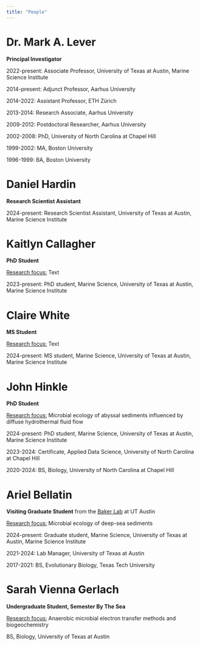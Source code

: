 ```yaml
---
title: "People"
---
```


# **Dr. Mark A. Lever**

**Principal Investigator**

2022-present: Associate Professor, University of Texas at Austin, Marine Science Institute

2014-present: Adjunct Professor, Aarhus University

2014-2022: Assistant Professor, ETH Zürich

2013-2014: Research Associate, Aarhus University

2009-2012: Postdoctoral Researcher, Aarhus University

2002-2008: PhD, University of North Carolina at Chapel Hill

1999-2002: MA, Boston University

1996-1999: BA, Boston University

```{=html}
<link
  rel="stylesheet"
  href="https://cdn.jsdelivr.net/gh/dheereshagrwal/coloured-icons@1.9.0/src/app/ci.min.css"
/>
<div class="social-icons">
        <a href="mailto:mark.lever@austin.utexas.edu" rel="noopener noreferrer"><i class="ci ci-outlook ci-2x"></i></a>
        <a href="https://orcid.org/0000-0002-2046-8028" target="_blank" rel="noopener noreferrer"><i class="ci ci-orcid ci-2x"></i></a>
        <a href="https://scholar.google.ch/citations?user=DG5WZZEAAAAJ&hl=en" target="_blank" rel="noopener noreferrer"><i class="ci ci-scholar ci-2x"></i></a>
      </div>
```

# **Daniel Hardin**

**Research Scientist Assistant**

2024-present: Research Scientist Assistant, University of Texas at Austin, Marine Science Institute

```{=html}
<div class="social-icons">
        <a href="mailto:daniel.hardin@austin.utexas.edu" rel="noopener noreferrer"><i class="ci ci-outlook ci-2x"></i></a>
      </div>
```

# **Kaitlyn Callagher**

**PhD Student**

[Research focus:]{.underline} Text

2023-present: PhD student, Marine Science, University of Texas at Austin, Marine Science Institute

```{=html}
<div class="social-icons">
        <a href="mailto:k.callagher@utexas.edu" rel="noopener noreferrer"><i class="ci ci-outlook ci-2x"></i></a>
      </div>
```

# **Claire White**

**MS Student**

[Research focus:]{.underline} Text

2024-present: MS student, Marine Science, University of Texas at Austin, Marine Science Institute

```{=html}
<div class="social-icons">
        <a href="mailto:claire.white@austin.utexas.edu" rel="noopener noreferrer"><i class="ci ci-outlook ci-2x"></i></a>
      </div>
```

# **John Hinkle**

**PhD Student**

[Research focus:]{.underline} Microbial ecology of abyssal sediments influenced by diffuse hydrothermal fluid flow

2024-present: PhD student, Marine Science, University of Texas at Austin, Marine Science Institute

2023-2024: Certificate, Applied Data Science, University of North Carolina at Chapel Hill

2020-2024: BS, Biology, University of North Carolina at Chapel Hill

```{=html}
<div class="social-icons">
        <a href="mailto:john.hinkle@utexas.edu" rel="noopener noreferrer"><i class="ci ci-outlook ci-2x"></i></a>
        <a href="https://www.linkedin.com/in/johnehinkle/" target="_blank" rel="noopener noreferrer"><i class="ci ci-linkedin ci-2x"></i></a>
        <a href="https://bsky.app/profile/johnehinkle.bsky.social" target="_blank" rel="noopener noreferrer"><i class="ci ci-bluesky ci-2x"></i></a>
        <a href="https://orcid.org/0000-0002-6381-4621" target="_blank" rel="noopener noreferrer"><i class="ci ci-orcid ci-2x"></i></a>
        <a href="https://scholar.google.com/citations?user=C_TSJ8AAAAAJ&hl=en&oi=ao" target="_blank" rel="noopener noreferrer"><i class="ci ci-scholar ci-2x"></i></a>
      </div>
```

# **Ariel Bellatin**

**Visiting Graduate Student** from the [Baker Lab](https://sites.utexas.edu/baker-lab/) at UT Austin

[Research focus:]{.underline} Microbial ecology of deep-sea sediments

2024-present: Graduate student, Marine Science, University of Texas at Austin, Marine Science Institute

2021-2024: Lab Manager, University of Texas at Austin

2017-2021: BS, Evolutionary Biology, Texas Tech University

```{=html}
<div class="social-icons">
        <a href="mailto:arielbellatin@utexas.edu" rel="noopener noreferrer"><i class="ci ci-outlook ci-2x"></i></a>
        <a href="www.linkedin.com/in/ariel-bellatin" target="_blank" rel="noopener noreferrer"><i class="ci ci-linkedin ci-2x"></i></a>
        <a href="https://orcid.org/0009-0002-2849-4957" target="_blank" rel="noopener noreferrer"><i class="ci ci-orcid ci-2x"></i></a>
      </div>
```

# **Sarah Vienna Gerlach**

**Undergraduate Student, Semester By The Sea**

[Research focus:]{.underline} Anaerobic microbial electron transfer methods and biogeochemistry

BS, Biology, University of Texas at Austin

```{=html}
<div class="social-icons">
        <a href="mailto:svgerlach@utexas.edu" rel="noopener noreferrer"><i class="ci ci-outlook ci-2x"></i></a>
        <a href="https://www.linkedin.com/in/sarah-v-gerlach/" target="_blank" rel="noopener noreferrer"><i class="ci ci-linkedin ci-2x"></i></a>
      </div>
```

# 
